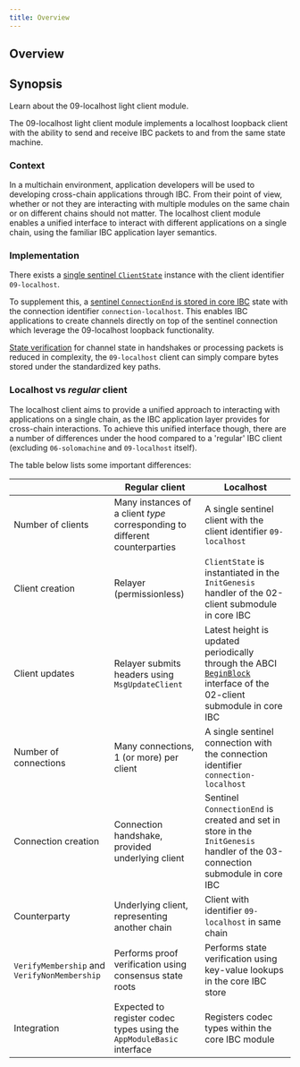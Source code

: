 ```yaml
---
title: Overview
---
```


## Overview

## Synopsis

Learn about the 09-localhost light client module.

The 09-localhost light client module implements a localhost loopback client with the ability to send and receive IBC packets to and from the same state machine.

### Context

In a multichain environment, application developers will be used to developing cross-chain applications through IBC. From their point of view, whether or not they are interacting with multiple modules on the same chain or on different chains should not matter. The localhost client module enables a unified interface to interact with different applications on a single chain, using the familiar IBC application layer semantics.

### Implementation

There exists a [single sentinel `ClientState`](/docs/ibc/v7.8.x/light-clients/localhost/client-state) instance with the client identifier `09-localhost`.

To supplement this, a [sentinel `ConnectionEnd` is stored in core IBC](/docs/ibc/v7.8.x/light-clients/localhost/connection) state with the connection identifier `connection-localhost`. This enables IBC applications to create channels directly on top of the sentinel connection which leverage the 09-localhost loopback functionality.

[State verification](/docs/ibc/v7.8.x/light-clients/localhost/state-verification) for channel state in handshakes or processing packets is reduced in complexity, the `09-localhost` client can simply compare bytes stored under the standardized key paths.

### Localhost vs _regular_ client

The localhost client aims to provide a unified approach to interacting with applications on a single chain, as the IBC application layer provides for cross-chain interactions. To achieve this unified interface though, there are a number of differences under the hood compared to a 'regular' IBC client (excluding `06-solomachine` and `09-localhost` itself).

The table below lists some important differences:

|                                              | Regular client                                                              | Localhost                                                                                                                                                                                      |
| -------------------------------------------- | --------------------------------------------------------------------------- | ---------------------------------------------------------------------------------------------------------------------------------------------------------------------------------------------- |
| Number of clients                            | Many instances of a client _type_ corresponding to different counterparties | A single sentinel client with the client identifier `09-localhost`                                                                                                                             |
| Client creation                              | Relayer (permissionless)                                                    | `ClientState` is instantiated in the `InitGenesis` handler of the 02-client submodule in core IBC                                                                                              |
| Client updates                               | Relayer submits headers using `MsgUpdateClient`                             | Latest height is updated periodically through the ABCI [`BeginBlock`](https://docs.cosmos.network/v0.47/building-modules/beginblock-endblock) interface of the 02-client submodule in core IBC |
| Number of connections                        | Many connections, 1 (or more) per client                                    | A single sentinel connection with the connection identifier `connection-localhost`                                                                                                             |
| Connection creation                          | Connection handshake, provided underlying client                            | Sentinel `ConnectionEnd` is created and set in store in the `InitGenesis` handler of the 03-connection submodule in core IBC                                                                   |
| Counterparty                                 | Underlying client, representing another chain                               | Client with identifier `09-localhost` in same chain                                                                                                                                            |
| `VerifyMembership` and `VerifyNonMembership` | Performs proof verification using consensus state roots                     | Performs state verification using key-value lookups in the core IBC store                                                                                                                      |
| Integration                                  | Expected to register codec types using the `AppModuleBasic` interface       | Registers codec types within the core IBC module                                                                                                                                               |
